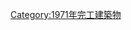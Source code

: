 {{Commonscat|Bridges completed in 1971}}
{{Cat nav 10years|20世紀橋梁|1971||年完工橋梁}}

[[Category:1971年完工建築物|Category:1971年完工建築物]]